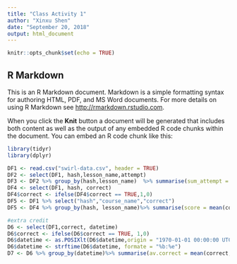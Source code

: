 ```yaml
---
title: "Class Activity 1"
author: "Xinxu Shen"
date: "September 20, 2018"
output: html_document
---
```


```r
knitr::opts_chunk$set(echo = TRUE)
```

## R Markdown

This is an R Markdown document. Markdown is a simple formatting syntax for authoring HTML, PDF, and MS Word documents. For more details on using R Markdown see <http://rmarkdown.rstudio.com>.

When you click the **Knit** button a document will be generated that includes both content as well as the output of any embedded R code chunks within the document. You can embed an R code chunk like this:

```r
library(tidyr)
library(dplyr)
```

```r
DF1 <- read.csv("swirl-data.csv", header = TRUE)
DF2 <- select(DF1, hash,lesson_name,attempt)
DF3 <- DF2 %>% group_by(hash,lesson_name)  %>% summarise(sum_attempt = sum(attempt)) %>% spread(lesson_name,sum_attempt)
DF4 <- select(DF1, hash, correct)
DF4$correct <- ifelse(DF4$correct == TRUE,1,0)
DF5 <- DF1 %>% select("hash","course_name","correct") 
DF5 <- DF4 %>% group_by(hash, lesson_name)%>% summarise(score = mean(correct, na.rm = TRUE))

#extra credit
D6 <- select(DF1,correct, datetime)
D6$correct <- ifelse(D6$correct == TRUE, 1,0)
D6$datetime <- as.POSIXlt(D6$datetime,origin = "1970-01-01 00:00:00 UTC")
D6$datetime <- strftime(D6$datetime, formate = "%b:%e")
D7 <- D6 %>% group_by(datetime)%>% summarise(av.correct = mean(correct,na.rm = TRUE))
```

